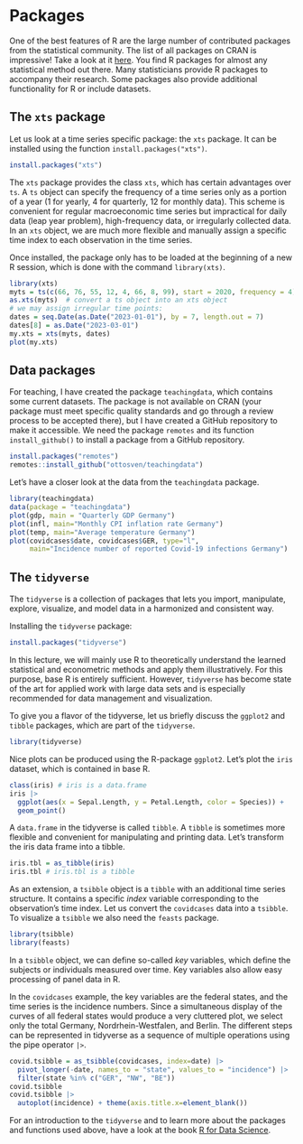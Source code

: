 
# Packages

<!-- All R codes of this page can be found in the R script [rintro-sec1.R](https://rintro.svenotto.com/rintro-sec2.R). -->


One of the best features of R are the large number of contributed packages from the statistical community.
The list of all packages on CRAN is impressive!
Take a look at it [here](https://cran.r-project.org/web/packages/available_packages_by_name.html).
You find R packages for almost any statistical method out there.
Many statisticians provide R packages to accompany their research.
Some packages also provide additional functionality for R or include datasets.

## The `xts` package

Let us look at a time series specific package: the `xts` package.
It can be installed using the function `install.packages("xts")`.


```r
install.packages("xts")
```

The `xts` package provides the class `xts`, which has certain advantages over `ts`.
A `ts` object can specify the frequency of a time series only as a portion of a year (1 for yearly, 4 for quarterly, 12 for monthly data).
This scheme is convenient for regular macroeconomic time series but impractical for daily data (leap year problem), high-frequency data, or irregularly collected data.
In an `xts` object, we are much more flexible and manually assign a specific time index to each observation in the time series.

Once installed, the package only has to be loaded at the beginning of a new R session, which is done with the command `library(xts)`.

```r
library(xts)
myts = ts(c(66, 76, 55, 12, 4, 66, 8, 99), start = 2020, frequency = 4)
as.xts(myts)  # convert a ts object into an xts object
# we may assign irregular time points:
dates = seq.Date(as.Date("2023-01-01"), by = 7, length.out = 7)
dates[8] = as.Date("2023-03-01")
my.xts = xts(myts, dates)
plot(my.xts)
```

## Data packages

For teaching, I have created the package `teachingdata`, which contains some current datasets.
The package is not available on CRAN (your package must meet specific quality standards and go through a review process to be accepted there), but I have created a GitHub repository to make it accessible.
We need the package `remotes` and its function `install_github()` to install a package from a GitHub repository.

```r
install.packages("remotes")
remotes::install_github("ottosven/teachingdata")
```

Let's have a closer look at the data from the `teachingdata` package.

```r
library(teachingdata)
data(package = "teachingdata")
plot(gdp, main = "Quarterly GDP Germany")
plot(infl, main="Monthly CPI inflation rate Germany")
plot(temp, main="Average temperature Germany")
plot(covidcases$date, covidcases$GER, type="l", 
     main="Incidence number of reported Covid-19 infections Germany")
```

## The `tidyverse`

The `tidyverse` is a collection of packages that lets you import, manipulate, explore, visualize, and model data in a harmonized and consistent way.

Installing the `tidyverse` package:

```r
install.packages("tidyverse")
```


In this lecture, we will mainly use R to theoretically understand the learned statistical and econometric methods and apply them illustratively.
For this purpose, base R is entirely sufficient.
However, `tidyverse` has become state of the art for applied work with large data sets and is especially recommended for data management and visualization.

To give you a flavor of the tidyverse, let us briefly discuss the `ggplot2` and `tibble` packages, which are part of the `tidyverse`.
```r
library(tidyverse)
```

Nice plots can be produced using the R-package `ggplot2`.
Let's plot the `iris` dataset, which is contained in base R.

```r
class(iris) # iris is a data.frame
iris |> 
  ggplot(aes(x = Sepal.Length, y = Petal.Length, color = Species)) + 
  geom_point()
```

A `data.frame` in the tidyverse is called `tibble`.
A `tibble` is sometimes more flexible and convenient for manipulating and printing data.
Let's transform the iris data frame into a tibble.

```r
iris.tbl = as_tibble(iris) 
iris.tbl # iris.tbl is a tibble
```

As an extension, a `tsibble` object is a `tibble` with an additional time series structure.
It contains a specific *index* variable corresponding to the observation's time index.
Let us convert the `covidcases` data into a `tsibble`.
To visualize a `tsibble` we also need the `feasts` package.

```r
library(tsibble)
library(feasts)
```

In a `tsibble` object, we can define so-called *key* variables, which define the subjects or individuals measured over time.
Key variables also allow easy processing of panel data in R.

In the `covidcases` example, the key variables are the federal states, and the time series is the incidence numbers.
Since a simultaneous display of the curves of all federal states would produce a very cluttered plot, we select only the total Germany, Nordrhein-Westfalen, and Berlin.
The different steps can be represented in tidyverse as a sequence of multiple operations using the pipe operator `|>`.

```r
covid.tsibble = as_tsibble(covidcases, index=date) |>
  pivot_longer(-date, names_to = "state", values_to = "incidence") |>
  filter(state %in% c("GER", "NW", "BE"))
covid.tsibble
covid.tsibble |>
  autoplot(incidence) + theme(axis.title.x=element_blank())
```

For an introduction to the `tidyverse` and to learn more about the packages and functions used above, have a look at the book [R for Data Science](https://r4ds.hadley.nz/).

